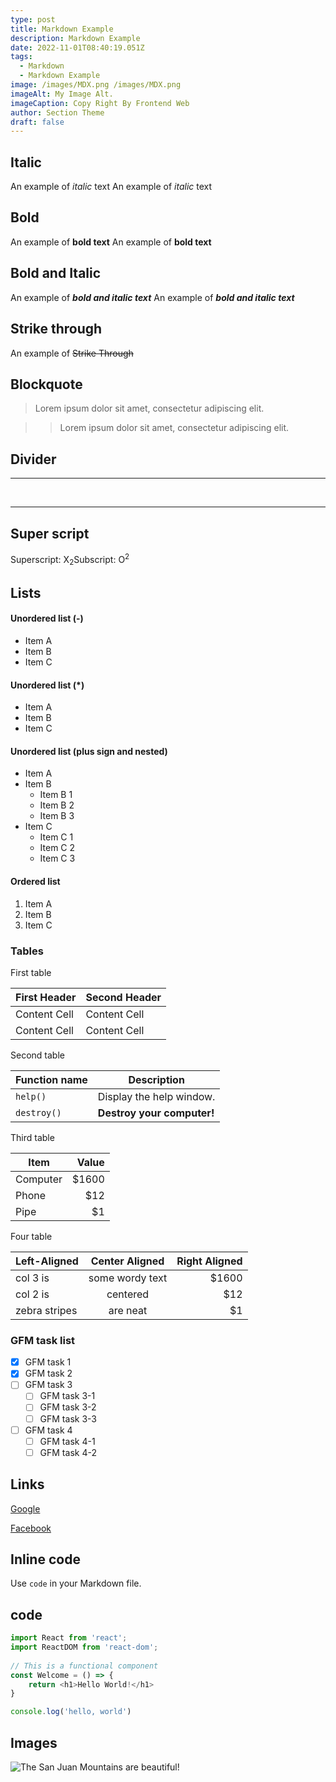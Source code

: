 ```yaml
---
type: post
title: Markdown Example
description: Markdown Example
date: 2022-11-01T08:40:19.051Z
tags:
  - Markdown
  - Markdown Example
image: /images/MDX.png /images/MDX.png
imageAlt: My Image Alt.
imageCaption: Copy Right By Frontend Web
author: Section Theme
draft: false
---
```


## Italic
An example of *italic* text
An example of *italic* text

## Bold
An example of **bold text**
An example of __bold text__

## Bold and Italic
An example of ***bold and italic text***
An example of ___bold and italic text___

## Strike through
An example of ~~Strike Through~~


## Blockquote

> Lorem ipsum dolor sit amet, consectetur adipiscing elit. 


> > Lorem ipsum dolor sit amet, consectetur adipiscing elit. 


## Divider

---

<br />


***


## Super script
Superscript: X<sub>2</sub>Subscript: O<sup>2</sup>


## Lists

#### Unordered list (-)

- Item A
- Item B
- Item C
     
#### Unordered list (*)

* Item A
* Item B
* Item C

#### Unordered list (plus sign and nested)
                
+ Item A
+ Item B
    + Item B 1
    + Item B 2
    + Item B 3
+ Item C
    * Item C 1
    * Item C 2
    * Item C 3

#### Ordered list
                
1. Item A
2. Item B
3. Item C
                
<Divider size="lg" variant="dotted" />

### Tables

First table
                    
First Header  | Second Header
------------- | -------------
Content Cell  | Content Cell
Content Cell  | Content Cell 


Second table


| Function name | Description                    |
| ------------- | ------------------------------ |
| `help()`      | Display the help window.       |
| `destroy()`   | **Destroy your computer!**     |


Third table


| Item      | Value |
| --------- | -----:|
| Computer  | $1600 |
| Phone     |   $12 |
| Pipe      |    $1 |


Four table


| Left-Aligned  | Center Aligned  | Right Aligned |
| :------------ |:---------------:| -----:|
| col 3 is      | some wordy text | $1600 |
| col 2 is      | centered        |   $12 |
| zebra stripes | are neat        |    $1 |



### GFM task list

- [x] GFM task 1
- [x] GFM task 2
- [ ] GFM task 3
    - [ ] GFM task 3-1
    - [ ] GFM task 3-2
    - [ ] GFM task 3-3
- [ ] GFM task 4
    - [ ] GFM task 4-1
    - [ ] GFM task 4-2

## Links

[Google](https://google.com)

<Space h="md" />

[Facebook](https://facebook.com)


## Inline code
Use `code` in your Markdown file.

## code
```javascript filename="JavaScript"
import React from 'react';
import ReactDOM from 'react-dom';
 
// This is a functional component
const Welcome = () => {
    return <h1>Hello World!</h1>
}
```
```js filename="example.js"
console.log('hello, world')
```
## Images

![The San Juan Mountains are beautiful!](https://cdn.pixabay.com/photo/2017/02/01/22/02/mountain-landscape-2031539_1280.jpg "San Juan Mountains")
